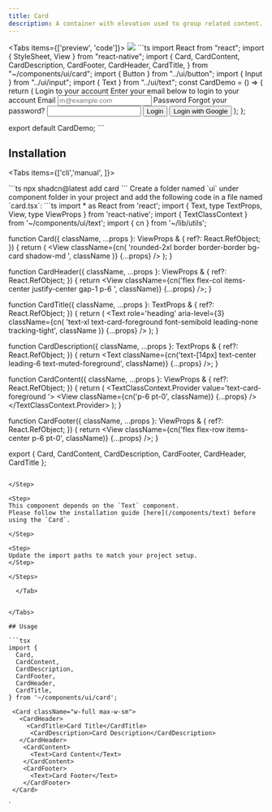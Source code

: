 ```yaml
---
title: Card
description: A container with elevation used to group related content.
---
```





<Tabs items={['preview', 'code']}>
  <Tab value="preview">
    ![](./preview/card.png)
  </Tab>
  <Tab value="code">
    ```ts
    import React from "react";
import { StyleSheet, View } from "react-native";
import {
  Card,
  CardContent,
  CardDescription,
  CardFooter,
  CardHeader,
  CardTitle,
} from "~/components/ui/card";
import { Button } from "../ui/button";
import { Input } from "../ui/input";
import { Text } from "../ui/text";
const CardDemo = () => {
  return (
    <View>
      <Card className="w-full max-w-sm ">
        <CardHeader className="">
          <CardTitle>Login to your account</CardTitle>
          <CardDescription>
            Enter your email below to login to your account
          </CardDescription>
        </CardHeader>
        <CardContent>
          <View className="flex flex-col gap-6">
            <View className="grid gap-2">
              <Text className="font-semibold">Email</Text>
              <Input
                keyboardType="email-address"
                autoCapitalize="none"
                autoCorrect={false}
                id="email"
                placeholder="m@example.com"
              />
            </View>
            <View className="">
              <View className="flex flex-row items-center justify-between">
                <Text className="font-semibold">Password</Text>
                <Text className="text-sm text-black/50">
                  Forgot your password?
                </Text>
              </View>
              <Input
                secureTextEntry
                autoCapitalize="none"
                autoCorrect={false}
                id="password"
              />
            </View>
          </View>
        </CardContent>
        <CardFooter className="flex-col gap-2">
          <Button className="w-full ">
            <Text className="text-[14px] ">Login</Text>
          </Button>
          <Button variant="outline" className="w-full">
            <Text className="text-[14px] ">Login with Google</Text>
          </Button>
        </CardFooter>
      </Card>
    </View>
  );
};

export default CardDemo;
    ```
  </Tab>
</Tabs>




## Installation

<Tabs items={['cli','manual', ]}>
 
  <Tab value="cli">
  ```ts
npx shadcn@latest add card
```
  </Tab>
  <Tab value="manual">
   
<Steps>



<Step>
Create a folder named `ui` under component folder in your project and add the following code in a file named `card.tsx`:
```ts
import * as React from 'react';
import { Text, type TextProps, View, type ViewProps } from 'react-native';
import { TextClassContext } from '~/components/ui/text';
import { cn } from '~/lib/utils';

function Card({
  className,
  ...props
}: ViewProps & {
  ref?: React.RefObject<View>;
}) {
  return (
    <View
      className={cn(
        'rounded-2xl  border border-border bg-card shadow-md ',
        className
      )}
      {...props}
    />
  );
}

function CardHeader({
  className,
  ...props
}: ViewProps & {
  ref?: React.RefObject<View>;
}) {
  return <View className={cn('flex flex-col items-center justify-center gap-1 p-6 ', className)} {...props} />;
}

function CardTitle({
  className,
  ...props
}: TextProps & {
  ref?: React.RefObject<Text>;
}) {
  return (
    <Text
      role='heading'
      aria-level={3}
      className={cn(
        'text-xl text-card-foreground font-semibold leading-none tracking-tight',
        className
      )}
      {...props}
    />
  );
}

function CardDescription({
  className,
  ...props
}: TextProps & {
  ref?: React.RefObject<Text>;
}) {
  return <Text  className={cn('text-[14px] text-center leading-6 text-muted-foreground', className)} {...props} />;
}

function CardContent({
  className,
  ...props
}: ViewProps & {
  ref?: React.RefObject<View>;
}) {
  return (
    <TextClassContext.Provider value='text-card-foreground '>
      <View className={cn('p-6 pt-0', className)} {...props} />
    </TextClassContext.Provider>
  );
}

function CardFooter({
  className,
  ...props
}: ViewProps & {
  ref?: React.RefObject<View>;
}) {
  return <View className={cn('flex flex-row items-center p-6 pt-0', className)} {...props} />;
}

export { Card, CardContent, CardDescription, CardFooter, CardHeader, CardTitle };



```

</Step>

<Step>
This component depends on the `Text` component.
Please follow the installation guide [here](/components/text) before using the `Card`.

</Step>

<Step>
Update the import paths to match your project setup.
</Step>

</Steps>
  
  </Tab>


</Tabs>

## Usage

```tsx
import {
  Card,
  CardContent,
  CardDescription,
  CardFooter,
  CardHeader,
  CardTitle,
} from '~/components/ui/card';
```
```tsx
 <Card className="w-full max-w-sm">
   <CardHeader>
     <CardTitle>Card Title</CardTitle>
      <CardDescription>Card Description</CardDescription>
   </CardHeader>
    <CardContent>
      <Text>Card Content</Text>
    </CardContent>
    <CardFooter>
      <Text>Card Footer</Text>
    </CardFooter>
 </Card>
```
`
